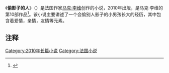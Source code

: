 {{Infobox Book 
|name          =偷影子的人
|chinese_name  =
|image         =
|image_caption = 
|author        = [[马克·李维|马克·李维]]
|title_orig    = Le Voleur d'ombres
|translator    = <!-- 譯者 -->
|illustrator   = <!-- 插图 -->
|cover_artist  = <!-- 封面设计 -->
|country       =[[法国|法国]]
|language      =[[法语|法语]]
|series        = <!-- 系列 -->
|subject       = <!-- 題材 -->
|genre         = <!-- 类型 -->
|publisher     =Éditions Robert Laffont
|release_date  =2010年6月17日
|chinese_release_date = <!-- 中译本出版日期 -->
|media_type    = <!-- 媒介 -->
|pages         = <!-- 頁數 -->
|format        = <!-- 开本 -->
|isbn          = <!-- 国际标准书号 -->
|oclc          = <!-- OCLC -->
|dewey         = <!-- 杜威分类法 -->
|congress      = <!-- 美国国会图书馆图书分类法 -->
|preceded_by   = <!-- 前作 -->
|followed_by   = <!-- 續作 -->
|citing        = <!--引用-->
|cited         = <!--被引用-->
}}
《'''偷影子的人'''》（{{lang-fr| Le Voleur d'ombres}}）是法国作家[[马克·李维|马克·李维]]创作的小说，2010年出版，是马克·李维的第10部作品<ref>{{cite web|url=http://www.eeo.com.cn/2012/0717/230118.shtml|title=偷影子的人|publisher=[[经济观察网|经济观察网]]|date=2012年7月17日|accessdate=2014年12月13日|archive-date=2018年10月4日|archive-url=https://web.archive.org/web/20181004003044/http://www.eeo.com.cn/2012/0717/230118.shtml|dead-url=no}}</ref>。该小说主要讲述了一个会偷别人影子的小男孩长大的经历，其中包含着爱情，亲情，友情等元素。

==注释==
{{Reflist}}

[[Category:2010年长篇小说|Category:2010年长篇小说]]
[[Category:法国小说|Category:法国小说]]